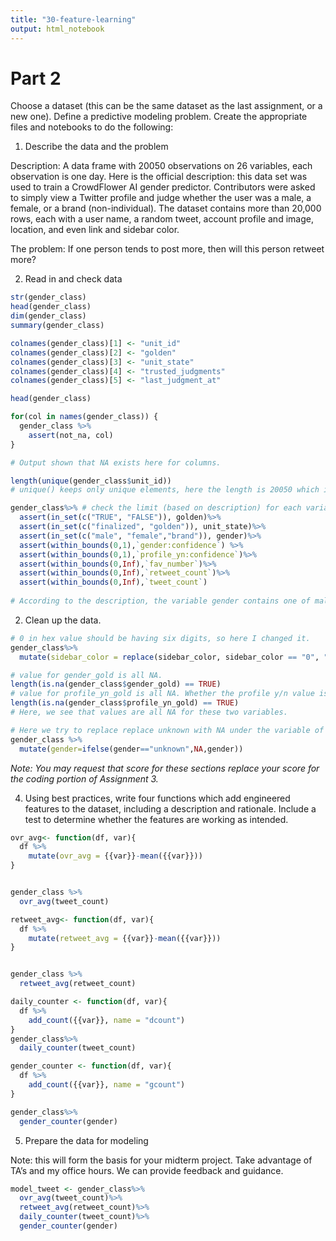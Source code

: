 ```yaml
---
title: "30-feature-learning"
output: html_notebook
---
```



# Part 2


Choose a dataset (this can be the same dataset as the last assignment, or a new one). Define a predictive modeling problem. Create the appropriate files and notebooks to do the following:

1. Describe the data and the problem

Description:
A data frame with 20050 observations on 26 variables, each observation is one day.
Here is the official description: this data set was used to train a CrowdFlower AI gender predictor. Contributors were asked to simply view a Twitter profile and judge whether the user was a male, a female, or a brand (non-individual). The dataset contains more than 20,000 rows, each with a user name, a random tweet, account profile and image, location, and even link and sidebar color.

The problem: 
If one person tends to post more, then will this person retweet more?


2. Read in and check data
```r
str(gender_class)
head(gender_class)
dim(gender_class)
summary(gender_class)
```

```r
colnames(gender_class)[1] <- "unit_id"
colnames(gender_class)[2] <- "golden"
colnames(gender_class)[3] <- "unit_state"
colnames(gender_class)[4] <- "trusted_judgments"
colnames(gender_class)[5] <- "last_judgment_at"

head(gender_class)
```

```r
for(col in names(gender_class)) {
  gender_class %>% 
    assert(not_na, col)
}

# Output shown that NA exists here for columns.
```


```r
length(unique(gender_class$unit_id)) 
# unique() keeps only unique elements, here the length is 20050 which is the same as we know from the data's description. Therefore, there is no duplicate in ID.
```

```r
gender_class%>% # check the limit (based on description) for each variable 
  assert(in_set(c("TRUE", "FALSE")), golden)%>% 
  assert(in_set(c("finalized", "golden")), unit_state)%>%
  assert(in_set(c("male", "female","brand")), gender)%>%
  assert(within_bounds(0,1),`gender:confidence`) %>%
  assert(within_bounds(0,1),`profile_yn:confidence`)%>%
  assert(within_bounds(0,Inf),`fav_number`)%>%
  assert(within_bounds(0,Inf),`retweet_count`)%>%
  assert(within_bounds(0,Inf),`tweet_count`)
  
# According to the description, the variable gender contains one of male, female, or brand (for non-human profiles). However, here it has another type of records as "unknown".
```



2. Clean up the data. 

```r
# 0 in hex value should be having six digits, so here I changed it.
gender_class%>%
  mutate(sidebar_color = replace(sidebar_color, sidebar_color == "0", "000000"))
```

```r
# value for gender_gold is all NA.
length(is.na(gender_class$gender_gold) == TRUE)
# value for profile_yn_gold is all NA. Whether the profile y/n value is golden.
length(is.na(gender_class$profile_yn_gold) == TRUE)
# Here, we see that values are all NA for these two variables.
```

```r
# Here we try to replace replace unknown with NA under the variable of gender, since there is no label called "unknown" based on the description.
gender_class %>% 
  mutate(gender=ifelse(gender=="unknown",NA,gender))
```


*Note: You may request that score for these sections replace your score for the coding portion of Assignment 3.*

4. Using best practices, write four functions which add engineered features to the dataset, including a description and rationale. Include a test to determine whether the features are working as intended. 
```r
ovr_avg<- function(df, var){
  df %>% 
    mutate(ovr_avg = {{var}}-mean({{var}}))
}


gender_class %>% 
  ovr_avg(tweet_count)
```

```r
retweet_avg<- function(df, var){
  df %>% 
    mutate(retweet_avg = {{var}}-mean({{var}}))
}


gender_class %>% 
  retweet_avg(retweet_count)

```

```r
daily_counter <- function(df, var){
  df %>% 
    add_count({{var}}, name = "dcount")
}
gender_class%>%
  daily_counter(tweet_count)
```


```r
gender_counter <- function(df, var){
  df %>% 
    add_count({{var}}, name = "gcount")
}

gender_class%>%
  gender_counter(gender)
```

5. Prepare the data for modeling

Note: this will form the basis for your midterm project. Take advantage of TA's and my office hours. We can provide feedback and guidance. 

```r
model_tweet <- gender_class%>%
  ovr_avg(tweet_count)%>%
  retweet_avg(retweet_count)%>%
  daily_counter(tweet_count)%>%
  gender_counter(gender)
```


